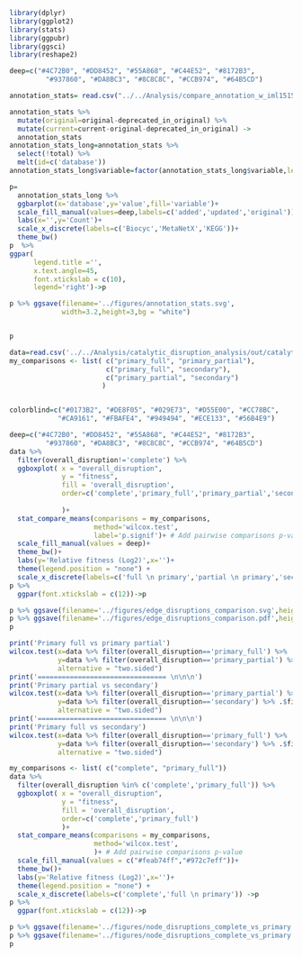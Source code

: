 ```r
library(dplyr)
library(ggplot2)
library(stats)
library(ggpubr)
library(ggsci)
library(reshape2)

deep=c("#4C72B0", "#DD8452", "#55A868", "#C44E52", "#8172B3",
         "#937860", "#DA8BC3", "#8C8C8C", "#CCB974", "#64B5CD")
```

```r
annotation_stats= read.csv("../../Analysis/compare_annotation_w_iml1515/out/annotation_stats.csv", header=TRUE)

annotation_stats %>% 
  mutate(original=original-deprecated_in_original) %>% 
  mutate(current=current-original-deprecated_in_original) ->
  annotation_stats
annotation_stats_long=annotation_stats %>% 
  select(!total) %>% 
  melt(id=c('database'))
annotation_stats_long$variable=factor(annotation_stats_long$variable,levels=c('current','deprecated_in_original','original'))

```

```r
p=
  annotation_stats_long %>% 
  ggbarplot(x='database',y='value',fill='variable')+
  scale_fill_manual(values=deep,labels=c('added','updated','original'))+
  labs(x='',y='Count')+
  scale_x_discrete(labels=c('Biocyc','MetaNetX','KEGG'))+
  theme_bw()
p  %>%
ggpar(
      legend.title ='',
      x.text.angle=45,
      font.xtickslab = c(10),
      legend='right')->p

p %>% ggsave(filename='../figures/annotation_stats.svg',
             width=3.2,height=3,bg = "white")


p
```
```r
data=read.csv('../../Analysis/catalytic_disruption_analysis/out/catalytic_disruption_analysis_post_processed_results.csv')
my_comparisons <- list( c("primary_full", "primary_partial"),
                        c("primary_full", "secondary"),
                        c("primary_partial", "secondary")
                       )


colorblind=c("#0173B2", "#DE8F05", "#029E73", "#D55E00", "#CC78BC",
            "#CA9161", "#FBAFE4", "#949494", "#ECE133", "#56B4E9")

deep=c("#4C72B0", "#DD8452", "#55A868", "#C44E52", "#8172B3",
         "#937860", "#DA8BC3", "#8C8C8C", "#CCB974", "#64B5CD")
data %>% 
  filter(overall_disruption!='complete') %>% 
  ggboxplot( x = "overall_disruption", 
             y = "fitness",
             fill = 'overall_disruption', 
             order=c('complete','primary_full','primary_partial','secondary'),
            
             )+ 
  stat_compare_means(comparisons = my_comparisons,
                     method='wilcox.test',
                     label='p.signif')+ # Add pairwise comparisons p-value
  scale_fill_manual(values = deep)+
  theme_bw()+
  labs(y='Relative fitness (Log2)',x='')+
  theme(legend.position = "none") +
  scale_x_discrete(labels=c('full \n primary','partial \n primary','secondary')) ->p
p %>% 
  ggpar(font.xtickslab = c(12))->p

p %>% ggsave(filename='../figures/edge_disruptions_comparison.svg',height=4,width=4,dpi=300)
p %>% ggsave(filename='../figures/edge_disruptions_comparison.pdf',height=4,width=4,dpi=300)
p

```

```r
print('Primary full vs primary partial')
wilcox.test(x=data %>% filter(overall_disruption=='primary_full') %>% .$fitness,
            y=data %>% filter(overall_disruption=='primary_partial') %>% .$fitness, 
            alternative = "two.sided")
print('================================ \n\n\n')
print('Primary partial vs secondary')
wilcox.test(x=data %>% filter(overall_disruption=='primary_partial') %>% .$fitness,
            y=data %>% filter(overall_disruption=='secondary') %>% .$fitness, 
            alternative = "two.sided")
print('================================ \n\n\n')
print('Primary full vs secondary')
wilcox.test(x=data %>% filter(overall_disruption=='primary_full') %>% .$fitness,
            y=data %>% filter(overall_disruption=='secondary') %>% .$fitness, 
            alternative = "two.sided")

```

```r
my_comparisons <- list( c("complete", "primary_full"))
data %>% 
  filter(overall_disruption %in% c('complete','primary_full')) %>% 
  ggboxplot( x = "overall_disruption", 
             y = "fitness",
             fill = 'overall_disruption', 
             order=c('complete','primary_full')
             )+ 
  stat_compare_means(comparisons = my_comparisons,
                     method='wilcox.test',
                     )+ # Add pairwise comparisons p-value
  scale_fill_manual(values = c("#feab74ff","#972c7eff"))+
  theme_bw()+
  labs(y='Relative fitness (Log2)',x='')+
  theme(legend.position = "none") +
  scale_x_discrete(labels=c('complete','full \n primary')) ->p
p %>% 
  ggpar(font.xtickslab = c(12))->p

p %>% ggsave(filename='../figures/node_disruptions_complete_vs_primary.svg',height=4,width=4,dpi=300)
p %>% ggsave(filename='../figures/node_disruptions_complete_vs_primary.pdf',height=4,width=4,dpi=300)
p
```

